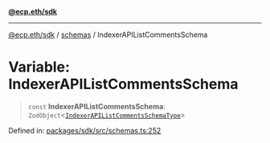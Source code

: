 [**@ecp.eth/sdk**](/sdk-reference/index.mdx)

***

[@ecp.eth/sdk](/sdk-reference/index.mdx) / [schemas](/sdk-reference/schemas/index.mdx) / IndexerAPIListCommentsSchema

# Variable: IndexerAPIListCommentsSchema

> `const` **IndexerAPIListCommentsSchema**: `ZodObject`\<[`IndexerAPIListCommentsSchemaType`](/sdk-reference/schemas/type-aliases/IndexerAPIListCommentsSchemaType.mdx)\>

Defined in: [packages/sdk/src/schemas.ts:252](https://github.com/ecp-eth/comments-monorepo/blob/main/packages/sdk/src/schemas.ts#L252)
